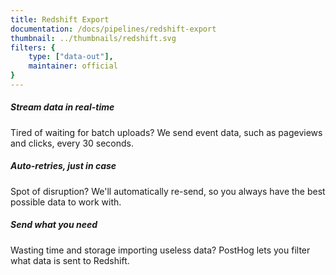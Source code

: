 ```yaml
---
title: Redshift Export
documentation: /docs/pipelines/redshift-export
thumbnail: ../thumbnails/redshift.svg
filters: {
    type: ["data-out"],
    maintainer: official
}
---
```


<Section
    divider={false}
    title="Stream your PostHog event data into Redshift, Amazon's enterprise-scale data warehouse, every 30 seconds."
    size="full"
    cols={3}
>
    <div>
        <h5>Stream data in real-time</h5>
        <p>Tired of waiting for batch uploads? We send event data, such as pageviews and clicks, every 30 seconds.</p>
    </div>
    <div>
        <h5>Auto-retries, just in case</h5>
        <p>Spot of disruption? We'll automatically re-send, so you always have the best possible data to work with.</p>
    </div>
    <div>
        <h5>Send what you need</h5>
        <p>Wasting time and storage importing useless data? PostHog lets you filter what data is sent to Redshift.</p>
    </div>
</Section>

<Documentation />